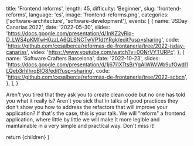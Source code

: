 
  title: 'Frontend reforms',
  length: 45,
  difficulty: 'Beginner',
  slug: 'frontend-reforms',
  language: 'es',
  image: 'frontend-reforms.png',
  categories: ['software-architecture', 'software-development'],
  events: [
    {
      name: 'JSDay Canarias 2022',
      date: '2022-05-30',
      slides: 'https://docs.google.com/presentation/d/1nKZ2yRlq-D_LWS4pKMfwH0zzLA6QLSNCTwVP1dtYRgk/edit?usp=sharing',
      code: 'https://github.com/cesalberca/reformas-de-frontaneria/tree/2022-jsday-canarias',
      video: 'https://www.youtube.com/watch?v=0ONrVYTURPc',
    },
    {
      name: 'Software Crafters Barcelona',
      date: '2022-10-23',
      slides: 'https://docs.google.com/presentation/d/1j67i1XTtsBrYgAIWiWWb9ufOwdl1LQeb3rhIhrqBlO8/edit?usp=sharing',
      code: 'https://github.com/cesalberca/reformas-de-frontaneria/tree/2022-scbcn',
    },
  ],
}

Aren't you tired that they ask you to create clean code but no one has told you what it really is? Aren't you sick that in talks of good practices they don't show you how to address the refactors that will improve your application? If that's the case, this is your talk. We will "reform" a frontend application, where little by little we will make it more legible and maintainable in a very simple and practical way. Don't miss it!

  return <MdxLayout slug="frontend-reforms">{children}</MdxLayout>
}
